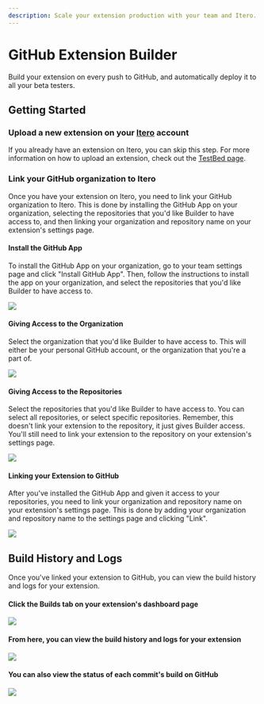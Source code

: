 ```yaml
---
description: Scale your extension production with your team and Itero.
---
```


# GitHub Extension Builder

Build your extension on every push to GitHub, and automatically deploy it to all your beta testers.

## Getting Started

### Upload a new extension on your [Itero](https://itero.plasmo.com) account

If you already have an extension on Itero, you can skip this step. For more information on how to upload an extension, check out the [TestBed page](./itero/test-bed).

### Link your GitHub organization to Itero

Once you have your extension on Itero, you need to link your GitHub organization to Itero. This is done by installing the GitHub App on your organization, selecting the repositories that you'd like Builder to have access to, and then linking your organization and repository name on your extension's settings page.

#### Install the GitHub App

To install the GitHub App on your organization, go to your team settings page and click "Install GitHub App". Then, follow the instructions to install the app on your organization, and select the repositories that you'd like Builder to have access to.

![](@screenshots/settings-and-install-github-app.png)

#### Giving Access to the Organization

Select the organization that you'd like Builder to have access to. This will either be your personal GitHub account, or the organization that you're a part of.

![](@screenshots/gh-perm-1.png)

#### Giving Access to the Repositories

Select the repositories that you'd like Builder to have access to. You can select all repositories, or select specific repositories. Remember, this doesn't link your extension to the repository, it just gives Builder access. You'll still need to link your extension to the repository on your extension's settings page.

![](@screenshots/gh-perm-2.png)

#### Linking your Extension to GitHub

After you've installed the GitHub App and given it access to your repositories, you need to link your organization and repository name on your extension's settings page. This is done by adding your organization and repository name to the settings page and clicking "Link".

![](@screenshots/extension-settings-gh.png)

## Build History and Logs

Once you've linked your extension to GitHub, you can view the build history and logs for your extension.

#### Click the Builds tab on your extension's dashboard page

![](@screenshots/extension-dashboard-builds.png)

#### From here, you can view the build history and logs for your extension

![](@screenshots/build-history.png)

#### You can also view the status of each commit's build on GitHub

![](@screenshots/github-commits.png)
